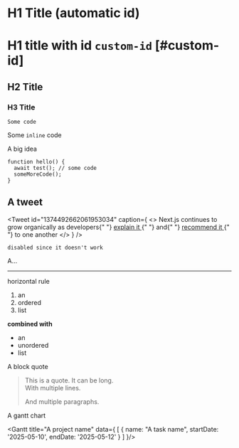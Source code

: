 # H1 Title (automatic id)

# H1 title with id `custom-id` [#custom-id]

## H2 Title

### H3 Title

```
Some code
```

Some `inline` code

<Callout emoji="💡">A big idea</Callout>

```
function hello() {
  await test(); // some code
  someMoreCode();
}
```

## A tweet

<Tweet
  id="1374492662061953034"
  caption={
    <>
      Next.js continues to grow organically as developers{" "}
      <a href="https://twitter.com/vincentchw/status/1392775589094838277">
        explain it
      </a>{" "}
      and{" "}
      <a href="https://twitter.com/vadim_kravcenko/status/1401937274972037122">
        recommend it
      </a>{" "}
      to one another
    </>
  }
/>

```
disabled since it doesn't work
```

A…

***

horizontal rule

1. an
2. ordered
3. list

**combined with**

- an
- unordered
- list

A block quote

> This is a quote. It can be long.  
> With multiple lines.
>
> And multiple paragraphs.


A gantt chart

<Gantt 
  title="A project name"
  data={
    [
      {
        name: "A task name",
        startDate: '2025-05-10',
        endDate: '2025-05-12'
      }
    ]
}/>